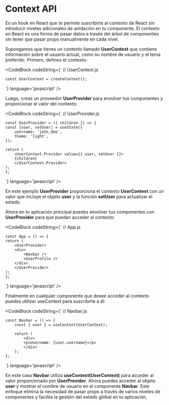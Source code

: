 
# Context API

Es un hook en React que te permite suscribirte al contexto de React sin introducir niveles adicionales de anidación en tu componente. 
El contexto en React es una forma de pasar datos a través del árbol de componentes sin tener que pasar props manualmente en cada nivel.

Supongamos que tienes un contexto llamado **UserContext** que contiene información sobre el usuario actual, como su nombre de usuario y el 
tema preferido. Primero, defines el contexto:

<CodeBlock
  codeString={`
    // UserContext.js

    const UserContext = createContext();

  `} 
  language='javascript'
/>

Luego, creas un proveedor **UserProvider** para envolver tus componentes y proporcionar el valor del contexto:

<CodeBlock
  codeString={`
    // UserProvider.js

    const UserProvider = ({ children }) => {
    const [user, setUser] = useState({
        username: 'john_doe',
        theme: 'light',
    });

    return (
        <UserContext.Provider value={{ user, setUser }}>
        {children}
        </UserContext.Provider>
    );
    };

  `} 
  language='javascript'
/>

En este ejemplo **UserProvider** proporciona el contexto **UserContext** con un valor que incluye el objeto **user** y la función **setUser** para actualizar el estado.

Ahora en tu aplicación principal puedes envolver tus componentes con **UserProvider** para que puedan acceder al contexto:

<CodeBlock
  codeString={`
    // App.js

    const App = () => {
    return (
        <UserProvider>
        <div>
            <Navbar />
            <UserProfile />
        </div>
        </UserProvider>
    );
    };

  `} 
  language='javascript'
/>

Finalmente en cualquier componente que desee acceder al contexto puedes utilizar useContext para suscribirte a él:

<CodeBlock
  codeString={`
    // Navbar.js

    const Navbar = () => {
        const { user } = useContext(UserContext);

        return (
            <div>
            <p>Username: {user.username}</p>
            </div>
        );
    };

  `} 
  language='javascript'
/>

En este caso **Navbar** utiliza **useContext(UserContext)** para acceder al valor proporcionado por **UserProvider**. 
Ahora puedes acceder al objeto **user** y mostrar el nombre de usuario en el componente **Navbar**. 
Este enfoque elimina la necesidad de pasar props a través de varios niveles de componentes y facilita la gestión del estado global en tu aplicación.